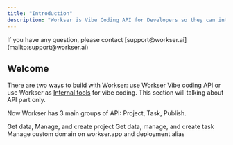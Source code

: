 ```yaml
---
title: "Introduction"
description: "Workser is Vibe Coding API for Developers so they can integrate vibe coding into their platform made easy with custom template that ai agent will use your existing backend to help end-user vibe code and got their expected web app easier."
---
```


<Note>
  If you have any question, please contact [support@workser.ai](mailto:support@workser.ai)
</Note>

## Welcome

There are two ways to build with Workser: use Workser Vibe coding API or use Workser as [Internal tools](how-to/internal-tools.md) for vibe coding. This section will talking about API part only. 

Now Workser has 3 main groups of API: Project, Task, Publish.

<Card title="Project API" icon="file-binary" href="/api-reference/project.mdx">
  Get data, Manage, and create project
</Card>

<Card title="Task API" icon="list-check" href="/api-reference/task.mdx">
  Get data, manage, and create task
</Card>

<Card title="Publish API" icon="cloud-arrow-up" href="/api-reference/project.mdx">
  Manage custom domain on workser.app and deployment alias
</Card>